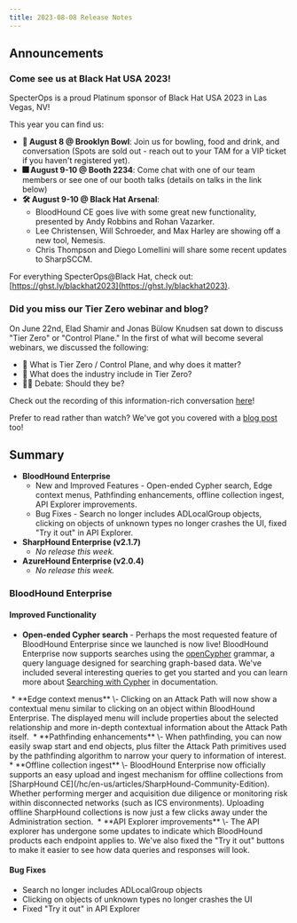 ```yaml
---
title: 2023-08-08 Release Notes
---
```


## Announcements

### Come see us at Black Hat USA 2023!

SpecterOps is a proud Platinum sponsor of Black Hat USA 2023 in Las Vegas, NV!

This year you can find us:

* **🎳 August 8 @ Brooklyn Bowl**: Join us for bowling, food and drink, and conversation (Spots are sold out - reach out to your TAM for a VIP ticket if you haven't registered yet).
* **🎆 August 9-10 @ Booth 2234**: Come chat with one of our team members or see one of our booth talks (details on talks in the link below)
* **🛠️ August 9-10 @ Black Hat Arsenal**:
    * BloodHound CE goes live with some great new functionality, presented by Andy Robbins and Rohan Vazarker.
    * Lee Christensen, Will Schroeder, and Max Harley are showing off a new tool, Nemesis.
    * Chris Thompson and Diego Lomellini will share some recent updates to SharpSCCM.

For everything SpecterOps@Black Hat, check out: [https://ghst.ly/blackhat2023](https://ghst.ly/blackhat2023).

### Did you miss our Tier Zero webinar and blog?

On June 22nd, Elad Shamir and Jonas Bülow Knudsen sat down to discuss "Tier Zero" or "Control Plane." In the first of what will become several webinars, we discussed the following:

* 👑 What is Tier Zero / Control Plane, and why does it matter?
* 🏢 What does the industry include in Tier Zero?
* 👩‍⚖️ Debate: Should they be?

Check out the recording of this information-rich conversation [here](https://specterops.zoom.us/rec/share/aV6SLGu93-hZ0ot9pSgh9-_PnuORkcidpdCAywPHcL8qqM58F3qeG7fuRjvXXXFd.iTsCCftUEGCjH92f)!

Prefer to read rather than watch? We've got you covered with a [blog post](https://posts.specterops.io/what-is-tier-zero-part-1-e0da9b7cdfca) too!

## Summary

* **BloodHound Enterprise**
    * New and Improved Features - Open-ended Cypher search, Edge context menus, Pathfinding enhancements, offline collection ingest, API Explorer improvements.
    * Bug Fixes - Search no longer includes ADLocalGroup objects, clicking on objects of unknown types no longer crashes the UI, fixed "Try it out" in API Explorer.
* **SharpHound Enterprise (v2.1.7)**
    * _No release this week._
* **AzureHound Enterprise (v2.0.4)**
    * _No release this week._

### BloodHound Enterprise

#### Improved Functionality

* **Open-ended Cypher search** \- Perhaps the most requested feature of BloodHound Enterprise since we launched is now live! BloodHound Enterprise now supports searches using the [openCypher](https://opencypher.org/) grammar, a query language designed for searching graph-based data. We've included several interesting queries to get you started and you can learn more about [Searching with Cypher](/hc/en-us/articles/Searching-with-Cypher) in documentation.
<Frame>
  <img src="/hc/images/image-25.png" alt=""/>
</Frame>
* **Edge context menus** \- Clicking on an Attack Path will now show a contextual menu similar to clicking on an object within BloodHound Enterprise. The displayed menu will include properties about the selected relationship and more in-depth contextual information about the Attack Path itself.
<Frame>
  <img src="/hc/images/image-26.png" alt=""/>
</Frame>
* **Pathfinding enhancements** \- When pathfinding, you can now easily swap start and end objects, plus filter the Attack Path primitives used by the pathfinding algorithm to narrow your query to information of interest.
<Frame>
  <img src="/hc/images/image-27.png" alt=""/>
</Frame>
* **Offline collection ingest** \- BloodHound Enterprise now officially supports an easy upload and ingest mechanism for offline collections from [SharpHound CE](/hc/en-us/articles/SharpHound-Community-Edition). Whether performing merger and acquisition due diligence or monitoring risk within disconnected networks (such as ICS environments). Uploading offline SharpHound collections is now just a few clicks away under the Administration section.
<Frame>
  <img src="/hc/images/image-28.png" alt=""/>
</Frame>
* **API Explorer improvements** \- The API explorer has undergone some updates to indicate which BloodHound products each endpoint applies to. We've also fixed the "Try it out" buttons to make it easier to see how data queries and responses will look.
<Frame>
  <img src="/hc/images/image-29.png" alt=""/>
</Frame>

#### Bug Fixes

* Search no longer includes ADLocalGroup objects
* Clicking on objects of unknown types no longer crashes the UI
* Fixed "Try it out" in API Explorer

